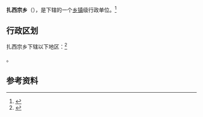 {{中国乡级行政区|54/23/24/206/000}}

'''扎西宗乡'''（{{bo|z=བཀྲ་ཤིས་འཛོམས་|w=}}），是{{PRC admin/fullname|54/23/24/206/000|3}}下辖的一个[[乡镇|乡镇]]级行政单位。<ref>{{PRC admin/ref sgc|{{PRC admin/parent|54/23/24/206/000}}}}</ref>

== 行政区划 ==

扎西宗乡下辖以下地区：<ref>{{PRC admin/ref sgc|54/23/24/206/000}}</ref>

{{PRC admin/children|54/23/24/206/000}}。

== 参考资料 ==

{{reflist}}

{{行政区划小作品}}
{{PRC admin/navcat|54/23/24/206/000}}